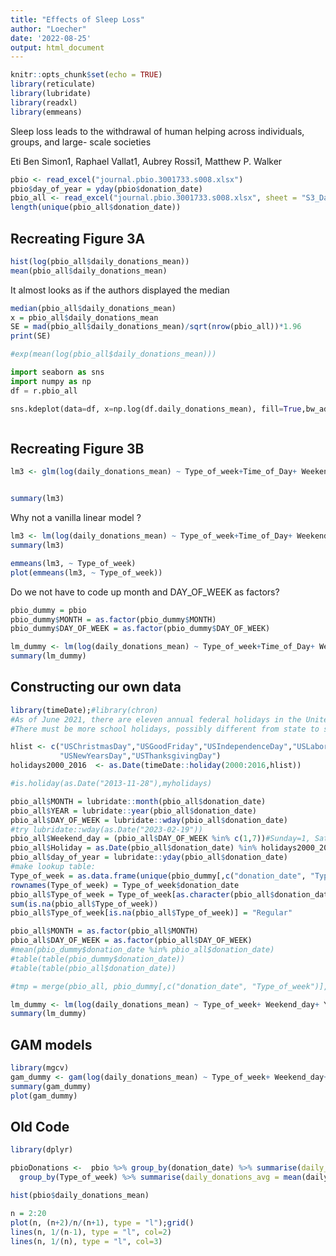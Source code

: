 ```yaml
---
title: "Effects of Sleep Loss"
author: "Loecher"
date: '2022-08-25'
output: html_document
---
```


```r
knitr::opts_chunk$set(echo = TRUE)
library(reticulate)
library(lubridate)
library(readxl)
library(emmeans)
```

Sleep loss leads to the withdrawal of human helping across individuals, groups, and large- scale societies

Eti Ben Simon1, Raphael Vallat1, Aubrey Rossi1, Matthew P. Walker

```r

pbio <- read_excel("journal.pbio.3001733.s008.xlsx")
pbio$day_of_year = yday(pbio$donation_date) 
pbio_all <- read_excel("journal.pbio.3001733.s008.xlsx", sheet = "S3_Data_FigS2")
length(unique(pbio_all$donation_date))
```



## Recreating Figure 3A


```r
hist(log(pbio_all$daily_donations_mean))
mean(pbio_all$daily_donations_mean)
```

It almost looks as if the authors displayed the median

```r
median(pbio_all$daily_donations_mean)
x = pbio_all$daily_donations_mean
SE = mad(pbio_all$daily_donations_mean)/sqrt(nrow(pbio_all))*1.96
print(SE)
```


```r
#exp(mean(log(pbio_all$daily_donations_mean)))
```

```python
import seaborn as sns
import numpy as np
df = r.pbio_all

sns.kdeplot(data=df, x=np.log(df.daily_donations_mean), fill=True,bw_adjust=1.5);

```

```r

```

## Recreating Figure 3B

```r

lm3 <- glm(log(daily_donations_mean) ~ Type_of_week+Time_of_Day+ Weekend_day+ YEAR+MONTH+DAY_OF_WEEK+Holiday, family="gaussian", data=pbio)


summary(lm3)
```

Why not a vanilla linear model ?

```r
lm3 <- lm(log(daily_donations_mean) ~ Type_of_week+Time_of_Day+ Weekend_day+ YEAR+MONTH+DAY_OF_WEEK+Holiday,  data=pbio)
summary(lm3)
```



```r
emmeans(lm3, ~ Type_of_week)
plot(emmeans(lm3, ~ Type_of_week))
```
Do we not have to code up month and  DAY_OF_WEEK as factors?

```r
pbio_dummy = pbio
pbio_dummy$MONTH = as.factor(pbio_dummy$MONTH)
pbio_dummy$DAY_OF_WEEK = as.factor(pbio_dummy$DAY_OF_WEEK)

lm_dummy <- lm(log(daily_donations_mean) ~ Type_of_week+Time_of_Day+ Weekend_day+ YEAR+MONTH+DAY_OF_WEEK+Holiday,  data=pbio_dummy)
summary(lm_dummy)
```

## Constructing our own data

```r
library(timeDate);#library(chron)
#As of June 2021, there are eleven annual federal holidays in the United States, and one additional quadrennial holiday (Inauguration Day)
#There must be more school holidays, possibly different from state to state

hlist <- c("USChristmasDay","USGoodFriday","USIndependenceDay","USLaborDay",
           "USNewYearsDay","USThanksgivingDay")        
holidays2000_2016  <- as.Date(timeDate::holiday(2000:2016,hlist))

#is.holiday(as.Date("2013-11-28"),myholidays)
```


```r
pbio_all$MONTH = lubridate::month(pbio_all$donation_date)
pbio_all$YEAR = lubridate::year(pbio_all$donation_date)
pbio_all$DAY_OF_WEEK = lubridate::wday(pbio_all$donation_date)
#try lubridate::wday(as.Date("2023-02-19"))
pbio_all$Weekend_day = (pbio_all$DAY_OF_WEEK %in% c(1,7))#Sunday=1, Saturday=7!
pbio_all$Holiday = as.Date(pbio_all$donation_date) %in% holidays2000_2016
pbio_all$day_of_year = lubridate::yday(pbio_all$donation_date) 
#make lookup table:
Type_of_week = as.data.frame(unique(pbio_dummy[,c("donation_date", "Type_of_week", "Holiday")]))
rownames(Type_of_week) = Type_of_week$donation_date
pbio_all$Type_of_week = Type_of_week[as.character(pbio_all$donation_date), "Type_of_week"]
sum(is.na(pbio_all$Type_of_week))
pbio_all$Type_of_week[is.na(pbio_all$Type_of_week)] = "Regular"

pbio_all$MONTH = as.factor(pbio_all$MONTH)
pbio_all$DAY_OF_WEEK = as.factor(pbio_all$DAY_OF_WEEK)
#mean(pbio_dummy$donation_date %in% pbio_all$donation_date)
#table(table(pbio_dummy$donation_date))
#table(table(pbio_all$donation_date))

#tmp = merge(pbio_all, pbio_dummy[,c("donation_date", "Type_of_week")], by = "donation_date", all.x = TRUE)

lm_dummy <- lm(log(daily_donations_mean) ~ Type_of_week+ Weekend_day+ YEAR+MONTH+DAY_OF_WEEK+Holiday,  data=pbio_all)#+Time_of_Day
summary(lm_dummy)

```

## GAM models

```r
library(mgcv)
gam_dummy <- gam(log(daily_donations_mean) ~ Type_of_week+ Weekend_day+ s(YEAR, k=3) +DAY_OF_WEEK+Holiday + s(day_of_year,k=8), family=gaussian(),  data=pbio_all)#+Time_of_Day +MONTH
summary(gam_dummy)
plot(gam_dummy)
```


## Old Code

```r
library(dplyr)

pbioDonations <-  pbio %>% group_by(donation_date) %>% summarise(daily_donations_sum = sum(daily_donations_mean), Type_of_week = unique(Type_of_week)) %>% 
  group_by(Type_of_week) %>% summarise(daily_donations_avg = mean(daily_donations_sum), daily_donations_sd = sd(daily_donations_sum), cts = n())
```


```r
hist(pbio$daily_donations_mean)
```

```r
n = 2:20
plot(n, (n+2)/n/(n+1), type = "l");grid()
lines(n, 1/(n-1), type = "l", col=2)
lines(n, 1/(n), type = "l", col=3)

```

